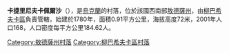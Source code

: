 {{coord|47|41|43|N|30|14|10|E|scale:30000|display=title}}

'''卡捷里尼夫卡佩爾沙'''（{{lang-uk|Катеринівка Перша}}），是[[烏克蘭|烏克蘭]]的村落，位於該國西南部[[敖德薩州|敖德薩州]]，由[[柳巴希夫卡區|柳巴希夫卡區]]負責管轄，始建於1780年，面積0.91平方公里，海拔高度72米，2001年人口168，人口密度每平方公里184.62人。

{{DEFAULTSORT:Катеринівка Перша}}
[[Category:敖德薩州村落|Category:敖德薩州村落]]
[[Category:柳巴希夫卡區村落|Category:柳巴希夫卡區村落]]


{{Odessa-geo-stub}}